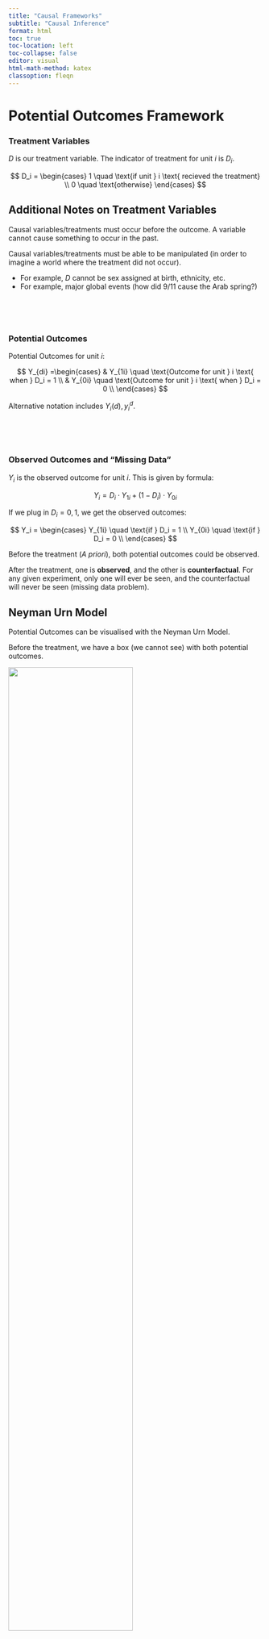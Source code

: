 ```yaml
---
title: "Causal Frameworks"
subtitle: "Causal Inference"
format: html
toc: true
toc-location: left
toc-collapse: false
editor: visual
html-math-method: katex
classoption: fleqn
---
```


# **Potential Outcomes Framework**

### Treatment Variables

$D$ is our treatment variable. The indicator of treatment for unit $i$ is $D_i$.

$$
D_i = \begin{cases}
1 \quad \text{if unit } i \text{ recieved the treatment} \\
0 \quad \text{otherwise}
\end{cases}
$$

::: {.callout-tip collapse="true" appearance="simple"}
## Additional Notes on Treatment Variables

Causal variables/treatments must occur before the outcome. A variable cannot cause something to occur in the past.

Causal variables/treatments must be able to be manipulated (in order to imagine a world where the treatment did not occur).

-   For example, $D$ cannot be sex assigned at birth, ethnicity, etc.
-   For example, major global events (how did 9/11 cause the Arab spring?)
:::

<br />

<br />

### Potential Outcomes

Potential Outcomes for unit $i$:

$$
Y_{di} =\begin{cases}
& Y_{1i} \quad \text{Outcome for unit } i \text{ when } D_i = 1 \\
& Y_{0i} \quad \text{Outcome for unit } i \text{ when } D_i = 0 \\
\end{cases}
$$

Alternative notation includes $Y_i(d), y_i^d$.

<br />

<br />

### Observed Outcomes and "Missing Data"

$Y_i$ is the observed outcome for unit $i$. This is given by formula:

$$
Y_i = D_i \cdot Y_{1i} + (1-D_i) \cdot Y_{0i}
$$

If we plug in $D_i = 0, 1$, we get the observed outcomes:

$$
Y_i = \begin{cases}
Y_{1i} \quad \text{if } D_i = 1 \\
Y_{0i} \quad \text{if } D_i = 0 \\
\end{cases}
$$

Before the treatment (*A priori*), both potential outcomes could be observed.

After the treatment, one is **observed**, and the other is **counterfactual**. For any given experiment, only one will ever be seen, and the counterfactual will never be seen (missing data problem).

::: {.callout-tip collapse="true" appearance="simple"}
## Neyman Urn Model

Potential Outcomes can be visualised with the Neyman Urn Model.

Before the treatment, we have a box (we cannot see) with both potential outcomes.

![](images/clipboard-802589608.png){fig-align="center" width="70%"}

Then, when we apply treatment, we stick our hand into the box that we cannot see, and pull out one observed outcome.

![](images/clipboard-2975134148.png){fig-align="center" width="70%"}

We are essentially sampling from potential outcomes to get observed outcomes.
:::

This missing data problem is called the **fundamental problem of causal inference**.

<br />

<br />

### Stable Unit Treatment Value Assumption

The above given observed and potential outcome frameworks depends on the Stable Unit Treatment Value Assumption (SUTVA).

$$
Y_{(D_1, D_2, \dots, D_N)i} = Y_{(D_1', D_2', \dots, D_N')i}
$$

-   Where $D_1, D_2, \dots D_N$ are the observed treatment status $D_i$ of all observations $i = 1, \dots, N$.
-   Where $D_1', D_2', \dots, D_N'$ are any alternative treatment status $D_i$ of all observations.

Or in more simple words:

-   The potential outcomes of unit $i$ only depends on their own treatment status, and no other unit's treatment status.
-   The treatment for everyone is the same (treatment is stable and consistent)

::: {.callout-tip collapse="true" appearance="simple"}
## Examples of SUTVA Violations

-   Spill-over effects: If we are testing a new curriculum, one student $j$ getting the new curriculum may teach their friend $i$ the new curriculum, thus affecting the potential outcomes of $i$.

-   Contagion: If we are studying a disease, diseases can spread, so another unit $j$ getting a disease affects the potential outcomes of unit $i$.

-   Dilution: If we are studying vaccines - there is herd immunity - other people getting the vaccine also reduces our chances of getting the disease.

-   Variable levels of treatment: If we are doing a drug trial, if some people got two doses, while others only got one dose. This is not a consistent treatment.

-   Technical errors: If someone who is supposed to be treated accidentally is not treated. This is not a consistent treatment.
:::

When SUTVA is violated, potential outcomes become very messy, and we no longer have the neat framework as before.

<br />

<br />

------------------------------------------------------------------------

# **Causal Estimands**

### Individual Treatment Effect

The individual treatment effect of a unit $i$ is:

$$
\tau_i = Y_{1i} - Y_{0i}
$$

This is the specific treatment effect for a specific unit $i$.

-   This can never be observed, because we do not see both potential outcomes for the same unit $i$.
-   This is also very hard to estimate, as we cannot reliably fill in the missing potential outcome for any one unit $i$.

Thus, we almost never use individual treatment effects, and use group treatment effects.

<br />

<br />

### Average Treatment Effect (ATE)

ATE is a group-level causal estimand.

::: {.callout-tip collapse="true" appearance="simple"}
## Group-Level Causal Estimands

Consider a population of units $i = 1, \dots, N$.

The population has potential outcomes represented in two (only partially observed) vectors:

$$
\begin{split}
& Y_1 = (Y_{11}, Y_{12}, \dots, Y_{1N}) \\
& Y_0 = (Y_{01}, Y_{02}, \dots, Y_{0N})
\end{split}
$$

We compare these two vectors of potential outcomes. The most common way to do this is to use their expected values.
:::

The Average Treatment Effect is defined as:

$$
\begin{split}
\tau_{ATE} & = E(Y_{1i} - Y_{0i}) \\
& = \frac{1}{N_1} \sum\limits_{i=1}^N D_i (Y_{1i} - Y_{0i})
\end{split}
$$

We cannot calculate this with observed data - since we need all potential outcomes to do this. We can estimate this (covered throughout this course).

<br />

<br />

### Average Treatment Effect on the Treated (ATT)

An alternative estimand to the ATE is the Average Treatment Effect on the Treated (ATT):

$$
\begin{split}
\tau_{ATT} & = E(Y_{1i} - Y_{0i} \ | \ D_i = 1) \\
& = \frac{1}{N_1} \sum\limits_{i=1}^N D_i (Y_{1i} - Y_{0i}) \quad  \text{where } N_1 = \sum\limits_{i=1}^ND_i
\end{split}
$$

This is the causal effect of [only variables who have received the treatment]{.underline}.

::: {.callout-tip collapse="true" appearance="simple"}
## ATT vs. ATE

When does $\tau_{ATT} = \tau_{ATE}$?

-   When the expectation of the potential outcomes of both the treated and control are the same, then the two equal each other.

The opposite is also true: if the expectation of the potential outcomes of both the treated and control are different, then the two are not equal.
:::

<br />

<br />

### Conditional Average Treatment Effect (CATE)

The conditional average treatment effect is any treatment effect where there is a condition on a characteristic/covariate:

$$
\tau_{CATE}(x) = E(Y_{1i} - Y_{0i} \ | \ X_i = x)
$$

This is the causal effect of only variables who meet the condition of the covariate specified.

-   For example, you could find the conditional average treatment effect of only women (so the covariate which we are conditioning on is *gender*).
-   This is often used for tailoring products/medicine/advertising to certain groups of people.

This estimand will go by other names, including the Local Average Treatment Effect (LATE).

<br />

<br />

------------------------------------------------------------------------

# **Identification**

### Identification Problem

We have discussed estimands. But, we cannot directly calculate these due to a lack of potential outcomes.

We need some identification strategy, a combination of data and assumptions, to allow us to identify an estimand. These assumptions will help us fill in the missing potential outcomes.

These identification strategies are part of estimators.

<br />

<br />

### Naive Estimator and Selection Bias

A natural way to estimate the ATE is to use a naive estimator: find the average difference of [observed]{.underline} outcomes.

$$
\begin{split}
\hat\tau_{naive} = E(Y_i|D_i = 1) - E(Y_i|D_i = 0)
\end{split}
$$

However, there is an issue - we can show this with algebra:

$$
\begin{split}
\hat\tau_{naive} & = E(Y_i|D_i = 1) - E(Y_i|D_i = 0) \\
& = E(Y_{1i}|D_i = 1) - E(Y_{0i} | D_i = 0) \\
& = E(Y_{1i}|D_i = 1) - E(Y_{0i} | D_i = 0) + E(Y_{0i}|D_i = 1) - E(Y_{0i}|D_i = 1) \\
& = E(Y_{1i}|D_i = 1)- E(Y_{0i}|D_i = 1) + E(Y_{0i}|D_i = 1) - E(Y_{0i} | D_i = 0) \\
& = \tau_{ATT} + E(Y_{0i}|D_i = 1) - E(Y_{0i} | D_i = 0)
\end{split}
$$

We can see that our naive estimator produces the $\tau_{ATT}$ **plus** an extra bit (called the selection bias). Thus, our naive estimator is biased, so we should be careful about using this naive estimator (correlation does not equal causation).

::: {.callout-tip collapse="true" appearance="simple"}
## Details on Selection Bias
:::
